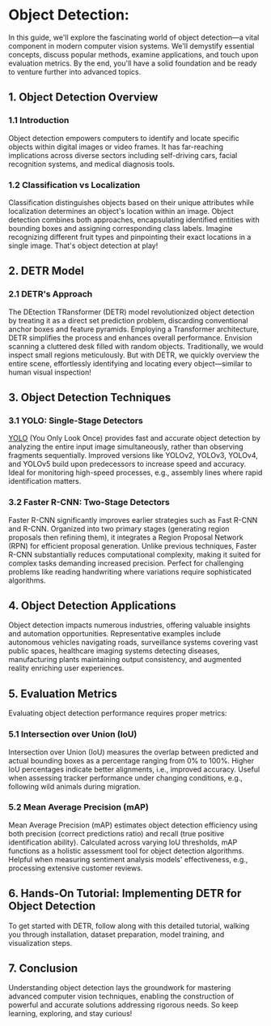 # Object Detection:

In this guide, we'll explore the fascinating world of object detection—a vital component in modern computer vision systems. We'll demystify essential concepts, discuss popular methods, examine applications, and touch upon evaluation metrics. By the end, you'll have a solid foundation and be ready to venture further into advanced topics.

## 1. Object Detection Overview

### 1.1 Introduction

Object detection empowers computers to identify and locate specific objects within digital images or video frames. It has far-reaching implications across diverse sectors including self-driving cars, facial recognition systems, and medical diagnosis tools.

### 1.2 Classification vs Localization

Classification distinguishes objects based on their unique attributes while localization determines an object's location within an image. Object detection combines both approaches, encapsulating identified entities with bounding boxes and assigning corresponding class labels. Imagine recognizing different fruit types and pinpointing their exact locations in a single image. That's object detection at play!

## 2. DETR Model

### 2.1 DETR's Approach

The DEtection TRansformer (DETR) model revolutionized object detection by treating it as a direct set prediction problem, discarding conventional anchor boxes and feature pyramids. Employing a Transformer architecture, DETR simplifies the process and enhances overall performance. Envision scanning a cluttered desk filled with random objects. Traditionally, we would inspect small regions meticulously. But with DETR, we quickly overview the entire scene, effortlessly identifying and locating every object—similar to human visual inspection!

## 3. Object Detection Techniques

### 3.1 YOLO: Single-Stage Detectors

[YOLO](https://pjreddie.com/darknet/yolo/) (You Only Look Once) provides fast and accurate object detection by analyzing the entire input image simultaneously, rather than observing fragments sequentially. Improved versions like YOLOv2, YOLOv3, YOLOv4, and YOLOv5 build upon predecessors to increase speed and accuracy. Ideal for monitoring high-speed processes, e.g., assembly lines where rapid identification matters.

### 3.2 Faster R-CNN: Two-Stage Detectors

Faster R-CNN significantly improves earlier strategies such as Fast R-CNN and R-CNN. Organized into two primary stages (generating region proposals then refining them), it integrates a Region Proposal Network (RPN) for efficient proposal generation. Unlike previous techniques, Faster R-CNN substantially reduces computational complexity, making it suited for complex tasks demanding increased precision. Perfect for challenging problems like reading handwriting where variations require sophisticated algorithms.

## 4. Object Detection Applications

Object detection impacts numerous industries, offering valuable insights and automation opportunities. Representative examples include autonomous vehicles navigating roads, surveillance systems covering vast public spaces, healthcare imaging systems detecting diseases, manufacturing plants maintaining output consistency, and augmented reality enriching user experiences.

## 5. Evaluation Metrics

Evaluating object detection performance requires proper metrics:

### 5.1 Intersection over Union (IoU)

Intersection over Union (IoU) measures the overlap between predicted and actual bounding boxes as a percentage ranging from 0% to 100%. Higher IoU percentages indicate better alignments, i.e., improved accuracy. Useful when assessing tracker performance under changing conditions, e.g., following wild animals during migration.

### 5.2 Mean Average Precision (mAP)

Mean Average Precision (mAP) estimates object detection efficiency using both precision (correct predictions ratio) and recall (true positive identification ability). Calculated across varying IoU thresholds, mAP functions as a holistic assessment tool for object detection algorithms. Helpful when measuring sentiment analysis models' effectiveness, e.g., processing extensive customer reviews.

## 6. Hands-On Tutorial: Implementing DETR for Object Detection

To get started with DETR, follow along with this detailed tutorial, walking you through installation, dataset preparation, model training, and visualization steps.

## 7. Conclusion

Understanding object detection lays the groundwork for mastering advanced computer vision techniques, enabling the construction of powerful and accurate solutions addressing rigorous needs. So keep learning, exploring, and stay curious!